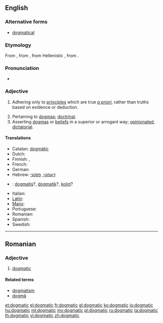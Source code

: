 ==English==

===Alternative forms===
* [[dogmatical]]

===Etymology===
From {{etyl|fr|en}} {{term|dogmatique|lang=fr}}, from {{etyl|LL.|en}} {{term|dogmaticus}}, from Hellenistic {{etyl|grc|en}} {{term|δογματικός||didactic|lang=grc}}, from {{term|δόγμα||dogma|lang=grc}}.

===Pronunciation===
* {{a|UK}} {{IPA|/dɒɡˈmatɪk/}}

===Adjective===
{{en-adj}}

# {{philosophy|medicine}} Adhering only to [[principle]]s which are true ''[[a priori]]'', rather than truths based on evidence or deduction.
# Pertaining to [[dogma]]s; [[doctrinal]].
# Asserting [[dogma]]s or [[belief]]s in a superior or arrogant way; [[opinionated]], [[dictatorial]].

====Translations====
{{trans-top|asserting beliefs in an arrogant way}}
* Catalan: [[dogmàtic]]
* Dutch: {{t+|nl|dogmatisch}}
* Finnish: {{t-|fi|dogmaattinen}},  {{t-|fi|joustamaton}}
* French: {{t+|fr|dogmatique}}
* German: {{t+|de|dogmatisch}}
* Hebrew: [[דוגמטי]], [[פסקני]]
* {{ttbc|id}}: [[dogmatis]]?, [[dogmatik]]?, [[kolot]]?
{{trans-mid}}
* Italian: {{t-|it|dogmatico|m}}
* [[Latin]]: {{t-|la|dogmaticus|m}}
* [[Manx]]: {{t-|gv|bun-chredjuagh}}
* Portuguese: {{t+|pt|dogmático}}
* Romanian: {{t-|ro|dogmatic|m|n}}
* Spanish: {{t-|es|dogmático}}
* Swedish: {{t+|sv|dogmatisk}}
{{trans-bottom}}

----

==Romanian==

===Adjective===
{{ro-adj}} {{m|n}}

# [[dogmatic]]

====Related terms====
* [[dogmatism]]
* [[dogmă]]

[[et:dogmatic]]
[[el:dogmatic]]
[[fr:dogmatic]]
[[gl:dogmatic]]
[[ko:dogmatic]]
[[io:dogmatic]]
[[hu:dogmatic]]
[[ml:dogmatic]]
[[my:dogmatic]]
[[pl:dogmatic]]
[[ru:dogmatic]]
[[ta:dogmatic]]
[[th:dogmatic]]
[[vi:dogmatic]]
[[zh:dogmatic]]